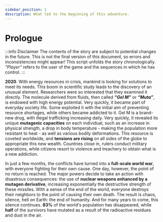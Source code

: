 ```yaml
---
sidebar_position: 1
description: What led to the beginning of this adventure.
---
```


# Prologue

:::info Disclaimer
The contents of the story are subject to potential changes in the future. This is not the final version of this document, so errors and inconsistencies might appear!
This script unfolds the story chronologically.
_"Player"_ refers to the user of the game and the sequences in which he has control.
:::

**2020**. With energy resources in crisis, mankind is looking for solutions to meet its needs. This boom in scientific study leads to the discovery of an unusual element. Researchers were so interested that they examined it directly. The molecule derived from fluids, then called **_“Gel M”_** or **_“Muta”_**, is endowed with high energy potential.
Very quickly, it became part of everyday society life. Some exploited it with the initial aim of preventing resource shortages, while others became addicted to it. Gel M is a brand-new drug, with illegal trafficking increasing daily. Very quickly, it revealed its unique **mutagenic capacities** on each individual, such as an increase in physical strength, a drop in body temperature - making the population more resistant to heat - as well as various bodily deformations.
This resource is coveted worldwide, and **tensions are rising** on all sides of the globe to appropriate this new wealth.
Countries close in, rulers conduct military operations, while citizens resort to violence and treachery to obtain what is a new addiction.

In just a few months, the conflicts have turned into a **full-scale world war**, with everyone fighting for their own cause. One day, however, the point of no return is reached.
The major powers decide to take an action with disastrous consequences: the use of **nuclear weapons enhanced by a mutagen derivative**, increasing exponentially the destructive strength of these missiles.
With a sense of the end of the world, everyone destroys their neighbors to the point of causing their own death. The result is chaos, silence, hell on Earth: the end of humanity. And for many years to come, this silence continues.
**83%** of the world's population has disappeared, while **half** of the survivors have mutated as a result of the radioactive residues and dust in the air.
